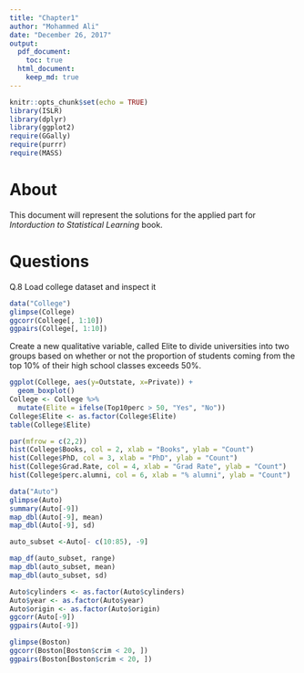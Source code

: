 ```yaml
---
title: "Chapter1"
author: "Mohammed Ali"
date: "December 26, 2017"
output: 
  pdf_document:
    toc: true
  html_document:
    keep_md: true
---
```


```r
knitr::opts_chunk$set(echo = TRUE)
library(ISLR)
library(dplyr)
library(ggplot2)
require(GGally)
require(purrr)
require(MASS)
```

# About
This document will represent the solutions for the applied part for *Intorduction to Statistical Learning* book.

# Questions
Q.8
Load college dataset and inspect it
```r
data("College")
glimpse(College)
ggcorr(College[, 1:10])
ggpairs(College[, 1:10])
```

Create a new qualitative variable, called Elite to divide universities into two groups based on whether or not the proportion of students coming from the top 10% of their high school
classes exceeds 50%.

```r
ggplot(College, aes(y=Outstate, x=Private)) +
  geom_boxplot()
College <- College %>%
  mutate(Elite = ifelse(Top10perc > 50, "Yes", "No"))
College$Elite <- as.factor(College$Elite)
table(College$Elite)

```

```r
par(mfrow = c(2,2))
hist(College$Books, col = 2, xlab = "Books", ylab = "Count")
hist(College$PhD, col = 3, xlab = "PhD", ylab = "Count")
hist(College$Grad.Rate, col = 4, xlab = "Grad Rate", ylab = "Count")
hist(College$perc.alumni, col = 6, xlab = "% alumni", ylab = "Count")

data("Auto")
glimpse(Auto)
summary(Auto[-9])
map_dbl(Auto[-9], mean)
map_dbl(Auto[-9], sd)

auto_subset <-Auto[- c(10:85), -9]

map_df(auto_subset, range)
map_dbl(auto_subset, mean)
map_dbl(auto_subset, sd)

Auto$cylinders <- as.factor(Auto$cylinders)
Auto$year <- as.factor(Auto$year)
Auto$origin <- as.factor(Auto$origin)
ggcorr(Auto[-9])
ggpairs(Auto[-9])

glimpse(Boston)
ggcorr(Boston[Boston$crim < 20, ])
ggpairs(Boston[Boston$crim < 20, ])

```
